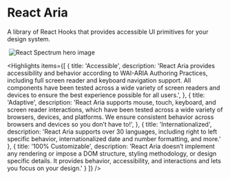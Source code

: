 <!-- Copyright 2020 Adobe. All rights reserved.
This file is licensed to you under the Apache License, Version 2.0 (the "License");
you may not use this file except in compliance with the License. You may obtain a copy
of the License at http://www.apache.org/licenses/LICENSE-2.0
Unless required by applicable law or agreed to in writing, software distributed under
the License is distributed on an "AS IS" BASIS, WITHOUT WARRANTIES OR REPRESENTATIONS
OF ANY KIND, either express or implied. See the License for the specific language
governing permissions and limitations under the License. -->



# React Aria

A library of React Hooks that provides accessible UI primitives for your design system.

<Image type="hero">
  <img srcset={`${heroNarrow} 600w,
              ${heroWide} 967w`}
      sizes="(max-width: 600px) 480px,
              967px"
      src={heroWide}
      alt="React Spectrum hero image" />
</Image>

<Highlights items={[
  {
    title: 'Accessible',
    description: 'React Aria provides accessibility and behavior according to WAI-ARIA Authoring Practices, including full screen reader and keyboard navigation support. All components have been tested across a wide variety of screen readers and devices to ensure the best experience possible for all users.',
  },
  {
    title: 'Adaptive',
    description: 'React Aria supports mouse, touch, keyboard, and screen reader interactions, which have been tested across a wide variety of browsers, devices, and platforms. We ensure consistent behavior across browsers and devices so you don’t have to!',
  },
  {
    title: 'Internationalized',
    description: 'React Aria supports over 30 languages, including right to left specific behavior, internationalized date and number formatting, and more.'
  },
  {
    title: '100% Customizable',
    description: 'React Aria doesn’t implement any rendering or impose a DOM structure, styling methodology, or design specific details. It provides behavior, accessibility, and interactions and lets you focus on your design.'
  }
]} />
